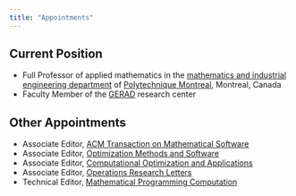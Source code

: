 ```yaml
---
title: "Appointments"
---
```


## Current Position

* Full Professor of applied mathematics in the [mathematics and industrial engineering department](https://www.polymtl.ca/magi) of [Polytechnique Montreal](https://www.polymtl.ca/), Montreal, Canada
* Faculty Member of the [GERAD](https://www.gerad.ca/en) research center

## Other Appointments

* Associate Editor, [ACM Transaction on Mathematical Software](http://toms.acm.org)
* Associate Editor, [Optimization Methods and Software](https://www.tandfonline.com/loi/goms)
* Associate Editor, [Computational Optimization and Applications](https://link.springer.com/journal/10589)
* Associate Editor, [Operations Research Letters](http://www.journals.elsevier.com/operations-research-letters)
* Technical Editor, [Mathematical Programming Computation](https://www.springer.com/mathematics/journal/12532)
